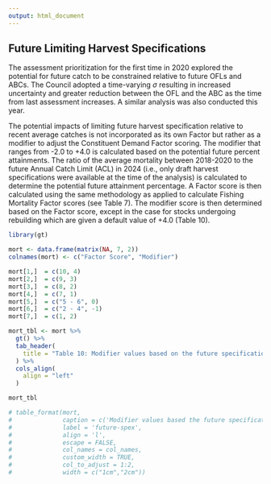 ```yaml
---
output: html_document
---
```


## Future Limiting Harvest Specifications{#future-spex-sec}

The assessment prioritization for the first time in 2020 explored the potential for future catch to be constrained relative to future OFLs and ABCs.  The Council adopted a time-varying $\sigma$ resulting in increased uncertainty and greater reduction between the OFL and the ABC as the time from last assessment increases.  A similar analysis was also conducted this year.  

The potential impacts of limiting future harvest specification relative to recent average catches is not incorporated as its own Factor but rather as a modifier to adjust the Constituent Demand Factor scoring.  The modifier that ranges from -2.0 to +4.0 is calculated based on the potential future percent attainments.  The ratio of the average mortality between 2018-2020 to the future Annual Catch Limit (ACL) in 2024 (i.e., only draft harvest specifications were available at the time of the analysis) is calculated to determine the potential future attainment percentage.  A Factor score is then calculated using the same methodology as applied to calculate Fishing Mortality Factor scores (see Table 7). The modifier score is then determined based on the Factor score, except in the case for stocks undergoing rebuilding which are given a default value of +4.0 (Table 10). 

```r
library(gt)

mort <- data.frame(matrix(NA, 7, 2))
colnames(mort) <- c("Factor Score", "Modifier")

mort[1,]  = c(10, 4)
mort[2,]  = c(9, 3)
mort[3,]  = c(8, 2)
mort[4,]  = c(7, 1)
mort[5,]  = c("5 - 6", 0)
mort[6,]  = c("2 - 4", -1)
mort[7,]  = c(1, 2)

mort_tbl <- mort %>%
  gt() %>%
  tab_header(
    title = "Table 10: Modifier values based on the future specification Factor score. Factor score values are based on the percent attainment between average catches and future ACL values."
  ) %>%
  cols_align(
    align = "left"
  )

mort_tbl

# table_format(mort, 
#              caption = c('Modifier values based the future specification Factor score. Factor score values are based on the percent attainment between recent average catches and future ACL values.  '),
#              label = 'future-spex',
#              align = 'l',
#              escape = FALSE,
#              col_names = col_names,             
#              custom_width = TRUE,
#              col_to_adjust = 1:2,
#              width = c("1cm","2cm"))
```